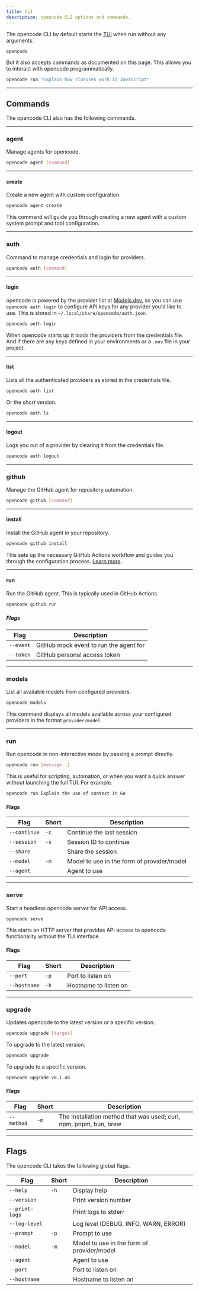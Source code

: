 ```yaml
---
title: CLI
description: opencode CLI options and commands.
---
```



The opencode CLI by default starts the [TUI](/docs/tui) when run without any arguments.

```bash
opencode
```

But it also accepts commands as documented on this page. This allows you to interact with opencode programmatically.

```bash
opencode run "Explain how closures work in JavaScript"
```



---

## Commands

The opencode CLI also has the following commands.

---

### agent

Manage agents for opencode.

```bash
opencode agent [command]
```

---

#### create

Create a new agent with custom configuration.

```bash
opencode agent create
```

This command will guide you through creating a new agent with a custom system prompt and tool configuration.

---

### auth

Command to manage credentials and login for providers.

```bash
opencode auth [command]
```

---

#### login

opencode is powered by the provider list at [Models.dev](https://models.dev), so you can use `opencode auth login` to configure API keys for any provider you'd like to use. This is stored in `~/.local/share/opencode/auth.json`.

```bash
opencode auth login
```

When opencode starts up it loads the providers from the credentials file. And if there are any keys defined in your environments or a `.env` file in your project.

---

#### list

Lists all the authenticated providers as stored in the credentials file.

```bash
opencode auth list
```

Or the short version.

```bash
opencode auth ls
```

---

#### logout

Logs you out of a provider by clearing it from the credentials file.

```bash
opencode auth logout
```

---

### github

Manage the GitHub agent for repository automation.

```bash
opencode github [command]
```

---

#### install

Install the GitHub agent in your repository.

```bash
opencode github install
```

This sets up the necessary GitHub Actions workflow and guides you through the configuration process. [Learn more](/docs/github).

---

#### run

Run the GitHub agent. This is typically used in GitHub Actions.

```bash
opencode github run
```

##### Flags

| Flag      | Description                            |
| --------- | -------------------------------------- |
| `--event` | GitHub mock event to run the agent for |
| `--token` | GitHub personal access token           |

---

### models

List all available models from configured providers.

```bash
opencode models
```

This command displays all models available across your configured providers in the format `provider/model`.

---

### run

Run opencode in non-interactive mode by passing a prompt directly.

```bash
opencode run [message..]
```

This is useful for scripting, automation, or when you want a quick answer without launching the full TUI. For example.

```bash "opencode run"
opencode run Explain the use of context in Go
```

#### Flags

| Flag         | Short | Description                                |
| ------------ | ----- | ------------------------------------------ |
| `--continue` | `-c`  | Continue the last session                  |
| `--session`  | `-s`  | Session ID to continue                     |
| `--share`    |       | Share the session                          |
| `--model`    | `-m`  | Model to use in the form of provider/model |
| `--agent`    |       | Agent to use                               |

---

### serve

Start a headless opencode server for API access.

```bash
opencode serve
```

This starts an HTTP server that provides API access to opencode functionality without the TUI interface.

#### Flags

| Flag         | Short | Description           |
| ------------ | ----- | --------------------- |
| `--port`     | `-p`  | Port to listen on     |
| `--hostname` | `-h`  | Hostname to listen on |

---

### upgrade

Updates opencode to the latest version or a specific version.

```bash
opencode upgrade [target]
```

To upgrade to the latest version.

```bash
opencode upgrade
```

To upgrade to a specific version.

```bash
opencode upgrade v0.1.48
```

#### Flags

| Flag       | Short | Description                                                       |
| ---------- | ----- | ----------------------------------------------------------------- |
| `--method` | `-m`  | The installation method that was used; curl, npm, pnpm, bun, brew |

---

## Flags

The opencode CLI takes the following global flags.

| Flag           | Short | Description                                |
| -------------- | ----- | ------------------------------------------ |
| `--help`       | `-h`  | Display help                               |
| `--version`    |       | Print version number                       |
| `--print-logs` |       | Print logs to stderr                       |
| `--log-level`  |       | Log level (DEBUG, INFO, WARN, ERROR)       |
| `--prompt`     | `-p`  | Prompt to use                              |
| `--model`      | `-m`  | Model to use in the form of provider/model |
| `--agent`      |       | Agent to use                               |
| `--port`       |       | Port to listen on                          |
| `--hostname`   |       | Hostname to listen on                      |
